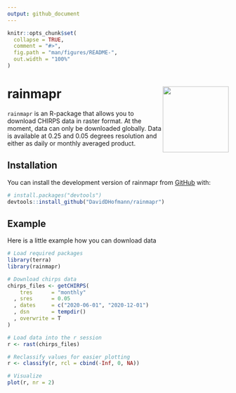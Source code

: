 ```yaml
---
output: github_document
---
```


<!-- README.md is generated from README.Rmd. Please edit that file -->

```r
knitr::opts_chunk$set(
  collapse = TRUE,
  comment = "#>",
  fig.path = "man/figures/README-",
  out.width = "100%"
)
```

# rainmapr <img src="man/figures/rainmapr.png" align="right" width="150" height="150"/>
`rainmapr` is an R-package that allows you to download CHIRPS data in raster
format. At the moment, data can only be downloaded globally. Data is available
at 0.25 and 0.05 degrees resolution and either as daily or monthly averaged
product.

## Installation
You can install the development version of rainmapr from
[GitHub](https://github.com/) with:
``` r
# install.packages("devtools")
devtools::install_github("DavidDHofmann/rainmapr")
```

## Example
Here is a little example how you can download data

```r
# Load required packages
library(terra)
library(rainmapr)

# Download chirps data
chirps_files <- getCHIRPS(
    tres      = "monthly"
  , sres      = 0.05
  , dates     = c("2020-06-01", "2020-12-01")
  , dsn       = tempdir()
  , overwrite = T
)

# Load data into the r session
r <- rast(chirps_files)

# Reclassify values for easier plotting
r <- classify(r, rcl = cbind(-Inf, 0, NA))

# Visualize
plot(r, nr = 2)
```